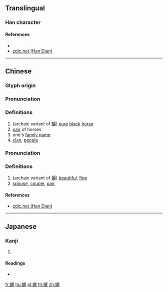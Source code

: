 {{character info/new}}
==Translingual==

===Han character===
{{Han char|rn=38|rad=女|as=19|sn=22|four=41411|canj=VMMP|ids=⿰女麗}}

====References====
* {{Han ref|kx=0274.220|dkj=06911|dj=0542.400|hdz=21091.050|uh=5B4B|ud=23371|bh=F6DB|bd=63195}}
* [http://www.zdic.net/zd/zi/ZdicE5ZdicADZdic8B.htm zdic.net (Han Dian)]

----

==Chinese==
{{zh-forms|s=㛤}}

===Glyph origin===
{{Han etym}}

===Pronunciation===
{{zh-pron
|m=lí
|c=lei4
|mc=y
|oc=y
|ma=
|cat=
}}

===Definitions===
{{zh-hanzi}}

# (archaic variant of [[驪]]) [[pure]] [[black]] [[horse]]
# [[pair]] of horses
# one's [[family name]]
# [[clan]], [[people]]

===Pronunciation===
{{zh-pron
|m=lì
|c=
|mc=
|oc=
|ma=
|cat=
}}

===Definitions===
{{zh-hanzi}}

# (archaic variant of [[儷]]) [[beautiful]], [[fine]]
# [[spouse]], [[couple]], [[pair]]

====References====
* [http://www.zdic.net/zd/zi/ZdicE5ZdicADZdic8B.htm zdic.net (Han Dian)]

----

==Japanese==

===Kanji===
{{ja-kanji|grade=|rs=女19}}

# {{defn|lang=ja|sort=女19}}

====Readings====
* {{ja-readings|on=[[り]] (ri), [[れい]] (rei), [[らい]] (rai)|kun=[[また]] (mata), [[あざな]] (azana)}}

[[fr:孋]]
[[hu:孋]]
[[pl:孋]]
[[th:孋]]
[[zh:孋]]